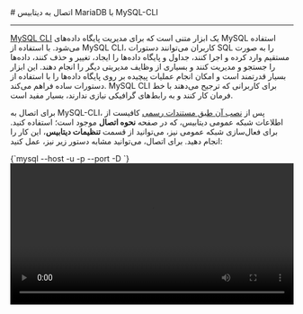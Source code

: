 

<Layout>
<Head>
<title>مستندات اتصال به MariaDB با MySQL-CLI - لیارا</title>
<meta property="og:title" content="مستندات خدمات رایانش ابری لیارا" />
<meta property="og:description" content="مستندات اتصال به دیتابیس MariaDB با استفاده از ابزار MySQL-CLI"  />
<meta property="og:image" content="https://files.liara.ir/liara/logos/liara-poster.jpg" />
</Head>
# اتصال به دیتابیس MariaDB با MySQL-CLI
<hr className="mb-2" />

<a href="https://dev.mysql.com/doc/en/mysql.html" className="text-[#2196f3] ">MySQL CLI</a> یک ابزار متنی است که برای مدیریت پایگاه داده‌های MySQL استفاده می‌شود. با استفاده از MySQL CLI، کاربران می‌توانند دستورات SQL را به صورت مستقیم وارد کرده و اجرا کنند، جداول و پایگاه داده‌ها را ایجاد، تغییر و حذف کنند، داده‌ها را جستجو و مدیریت کنند و بسیاری از وظایف مدیریتی دیگر را انجام دهند. این ابزار بسیار قدرتمند است و امکان انجام عملیات پیچیده بر روی پایگاه داده‌ها را با استفاده از دستورات ساده فراهم می‌کند. MySQL CLI برای کاربرانی که ترجیح می‌دهند با خط فرمان کار کنند و به رابط‌های گرافیکی نیازی ندارند، بسیار مفید است.







<div className="h-2" />

برای اتصال به MySQL-CLI، پس از <a href="https://dev.mysql.com/doc/mysql-shell/8.4/en/mysql-shell-install.html" className="text-[#2196f3] ">نصب آن طبق مستندات رسمی</a> کافیست از اطلاعات شبکه عمومی دیتابیس، که در صفحه <b>نحوه اتصال</b> موجود است؛ استفاده کنید.
برای فعال‌سازی شبکه عمومی نیز، می‌توانید از قسمت <b>تنظیمات دیتابیس</b>، این کار را انجام دهید. 
برای اتصال، می‌توانید مشابه دستور زیر نیز، عمل کنید:

<div className="h-4" />
    <div dir='ltr'>
    <Highlight className="bash">
        {`mysql --host <hostname> -u <username> -p<password> --port <port> -D <database_name>`}
    </Highlight>
    </div>
<div className="h-2" />
<video
  src="https://files.liara.ir/liara/mariadb/mariadb-mysqlcmd.mp4"
  controls="controls"
  className="block w-full"
  width="100%"
/>
<div className="h-2" />
پس از اتصال به دیتابیس، می‌توانید عملیات مورد نیاز خود را، انجام دهید.

</Layout>